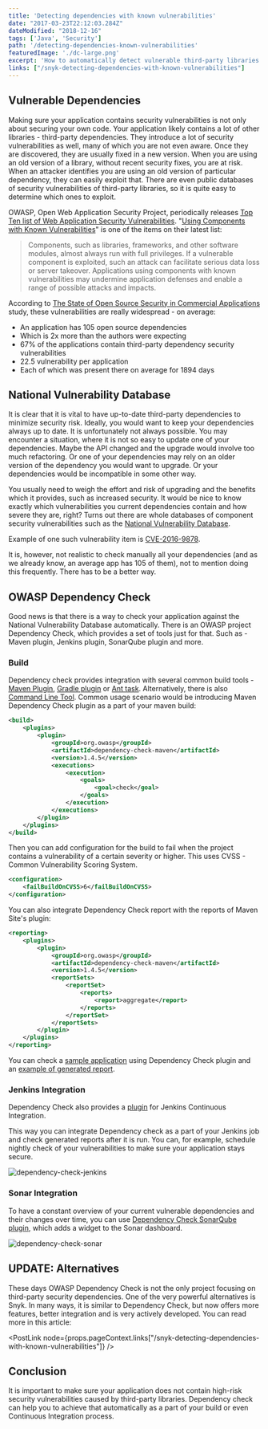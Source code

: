 ```yaml
---
title: 'Detecting dependencies with known vulnerabilities'
date: "2017-03-23T22:12:03.284Z"
dateModified: "2018-12-16"
tags: ['Java', 'Security']
path: '/detecting-dependencies-known-vulnerabilities'
featuredImage: './dc-large.png'
excerpt: 'How to automatically detect vulnerable third-party libraries as a part of your build process, integrate it with CI and track vulnerable dependencies over time?'
links: ["/snyk-detecting-dependencies-with-known-vulnerabilities"]
---
```


<PostHeader frontmatter={props.data.mdx.frontmatter} />


## Vulnerable Dependencies
Making sure your application contains security vulnerabilities is not only about securing your own code. Your application likely contains a lot of other libraries - third-party dependencies. They introduce a lot of security vulnerabilities as well, many of which you are not even aware. Once they are discovered, they are usually fixed in a new version. When you are using an old version of a library, without recent security fixes, you are at risk. When an attacker identifies you are using an old version of particular dependency, they can easily exploit that. There are even public databases of security vulnerabilities of third-party libraries, so it is quite easy to determine which ones to exploit.

OWASP, Open Web Application Security Project, periodically releases [Top Ten list of Web Application Security Vulnerabilities](https://www.vojtechruzicka.com/owasp-top-ten-2017/). \"[Using Components with Known Vulnerabilities](https://www.owasp.org/index.php/Top_10_2013-A9-Using_Components_with_Known_Vulnerabilities)\" is one of the items on their latest list:

> Components, such as libraries, frameworks, and other software modules, almost always run with full privileges. If a vulnerable component is exploited, such an attack can facilitate serious data loss or server takeover. Applications using components with known vulnerabilities may undermine application defenses and enable a range of possible attacks and impacts.

According to [The State of Open Source Security in Commercial Applications](./OSSAReport.pdf) study, these vulnerabilities are really widespread - on average:

-   An application has 105 open source dependencies
-   Which is 2x more than the authors were expecting
-   67% of the applications contain third-party dependency security vulnerabilities
-   22.5 vulnerability per application
-   Each of which was present there on average for 1894 days

## National Vulnerability Database
It is clear that it is vital to have up-to-date third-party dependencies to minimize security risk. Ideally, you would want to keep your dependencies always up to date. It is unfortunately not always possible. You may encounter a situation, where it is not so easy to update one of your dependencies. Maybe the API changed and the upgrade would involve too much refactoring. Or one of your dependencies may rely on an older version of the dependency you would want to upgrade. Or your dependencies would be incompatible in some other way.

You usually need to weigh the effort and risk of upgrading and the benefits which it provides, such as increased security. It would be nice to know exactly which vulnerabilities you current dependencies contain and how severe they are, right? Turns out there are whole databases of component security vulnerabilities such as the [National Vulnerability Database](https://nvd.nist.gov/).

Example of one such vulnerability item is [CVE-2016-9878](https://web.nvd.nist.gov/view/vuln/detail?vulnId=CVE-2016-9878).

It is, however, not realistic to check manually all your dependencies (and as we already know, an average app has 105 of them), not to mention doing this frequently. There has to be a better way.

## OWASP Dependency Check
Good news is that there is a way to check your application against the National Vulnerability Database automatically. There is an OWASP project Dependency Check, which provides a set of tools just for that. Such as - Maven plugin, Jenkins plugin, SonarQube plugin and more.

### Build
Dependency check provides integration with several common build tools - [Maven Plugin](http://jeremylong.github.io/DependencyCheck/dependency-check-maven/index.html), [Gradle plugin](http://jeremylong.github.io/DependencyCheck/dependency-check-gradle/index.html) or [Ant task](http://jeremylong.github.io/DependencyCheck/dependency-check-ant/index.html). Alternatively, there is also [Command Line Tool](http://jeremylong.github.io/DependencyCheck/dependency-check-cli/index.html). Common usage scenario would be introducing Maven Dependency Check plugin as a part of your maven build:

```xml
<build>
    <plugins>
        <plugin>
            <groupId>org.owasp</groupId>
            <artifactId>dependency-check-maven</artifactId>
            <version>1.4.5</version>
            <executions>
                <execution>
                    <goals>
                        <goal>check</goal>
                    </goals>
                </execution>
            </executions>
        </plugin>
    </plugins>
</build>
```

Then you can add configuration for the build to fail when the project contains a vulnerability of a certain severity or higher. This uses CVSS - Common Vulnerability Scoring System.

```xml
<configuration>
    <failBuildOnCVSS>6</failBuildOnCVSS>
</configuration>
```

You can also integrate Dependency Check report with the reports of Maven Site\'s plugin:

```xml
<reporting>
    <plugins>
        <plugin>
            <groupId>org.owasp</groupId>
            <artifactId>dependency-check-maven</artifactId>
            <version>1.4.5</version>
            <reportSets>
                <reportSet>
                    <reports>
                        <report>aggregate</report>
                    </reports>
                </reportSet>
            </reportSets>
        </plugin>
    </plugins>
</reporting>
```

You can check a [sample application](https://github.com/vojtechruz/dependency-check-example) using Dependency Check plugin and an [example of generated report](http://jeremylong.github.io/DependencyCheck/general/SampleReport.html).

### Jenkins Integration
Dependency Check also provides a [plugin](https://wiki.jenkins-ci.org/display/JENKINS/OWASP+Dependency-Check+Plugin) for Jenkins Continuous Integration.

This way you can integrate Dependency check as a part of your Jenkins job and check generated reports after it is run. You can, for example, schedule nightly check of your vulnerabilities to make sure your application stays secure.

![dependency-check-jenkins](categories.png)

### Sonar Integration
To have a constant overview of your current vulnerable dependencies and their changes over time, you can use [Dependency Check SonarQube plugin](https://github.com/stevespringett/dependency-check-sonar-plugin), which adds a widget to the Sonar dashboard.

![dependency-check-sonar](dashboard-widget.png)

## UPDATE: Alternatives
These days OWASP Dependency Check is not the only project focusing on third-party security dependencies. One of the very powerful alternatives is Snyk. In many ways, it is similar to Dependency Check, but now offers more features, better integration and is very actively developed. You can read more in this article:

<PostLink node={props.pageContext.links["/snyk-detecting-dependencies-with-known-vulnerabilities"]} />

## Conclusion
It is important to make sure your application does not contain high-risk security vulnerabilities caused by third-party libraries. Dependency check can help you to achieve that automatically as a part of your build or even Continuous Integration process.
